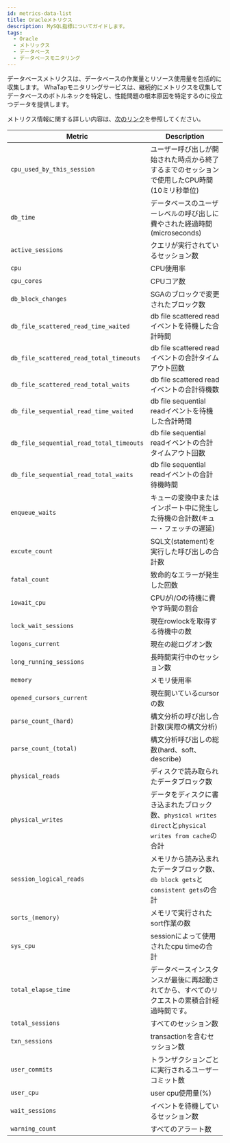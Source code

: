 ```yaml
---
id: metrics-data-list
title: Oracleメトリクス
description: MySQL指標についてガイドします。
tags:
  - Oracle
  - メトリックス
  - データベース
  - データベースモニタリング
---
```


データベースメトリクスは、データベースの作業量とリソース使用量を包括的に収集します。 WhaTapモニタリングサービスは、継続的にメトリクスを収集してデータベースのボトルネックを特定し、性能問題の根本原因を特定するのに役立つデータを提供します。

メトリクス情報に関する詳しい内容は、[次のリンク](https://docs.oracle.com/)を参照してください。

<div class='metric'>

| Metric                                   | Description                                                                   |
| ---------------------------------------- | ----------------------------------------------------------------------------- |
| `cpu_used_by_this_session`               | ユーザー呼び出しが開始された時点から終了するまでのセッションで使用したCPU時間(10ミリ秒単位)                             |
| `db_time`                                | データベースのユーザーレベルの呼び出しに費やされた経過時間(microseconds)                                   |
| `active_sessions`                        | クエリが実行されているセッション数                                                             |
| `cpu`                                    | CPU使用率                                                                        |
| `cpu_cores`                              | CPUコア数                                                                        |
| `db_block_changes`                       | SGAのブロックで変更されたブロック数                                                           |
| `db_file_scattered_read_time_waited`     | db file scattered readイベントを待機した合計時間                                           |
| `db_file_scattered_read_total_timeouts`  | db file scattered readイベントの合計タイムアウト回数                                         |
| `db_file_scattered_read_total_waits`     | db file scattered readイベントの合計待機数                                              |
| `db_file_sequential_read_time_waited`    | db file sequential readイベントを待機した合計時間                                          |
| `db_file_sequential_read_total_timeouts` | db file sequential readイベントの合計タイムアウト回数                                        |
| `db_file_sequential_read_total_waits`    | db file sequential readイベントの合計待機時間                                            |
| `enqueue_waits`                          | キューの変換中またはインポート中に発生した待機の合計数(キュー・フェッチの遅延)                                      |
| `excute_count`                           | SQL文(statement)を実行した呼び出しの合計数                                                  |
| `fatal_count`                            | 致命的なエラーが発生した回数                                                                |
| `iowait_cpu`                             | CPUがI/Oの待機に費やす時間の割合                                                           |
| `lock_wait_sessions`                     | 現在rowlockを取得する待機中の数                                                           |
| `logons_current`                         | 現在の総ログオン数                                                                     |
| `long_running_sessions`                  | 長時間実行中のセッション数                                                                 |
| `memory`                                 | メモリ使用率                                                                        |
| `opened_cursors_current`                 | 現在開いているcursorの数                                                               |
| `parse_count_(hard)`                     | 構文分析の呼び出し合計数(実際の構文分析)                                                         |
| `parse_count_(total)`                    | 構文分析呼び出しの総数(hard、soft、describe)                                               |
| `physical_reads`                         | ディスクで読み取られたデータブロック数                                                           |
| `physical_writes`                        | データをディスクに書き込まれたブロック数、`physical writes direct`と`physical writes from cache`の合計 |
| `session_logical_reads`                  | メモリから読み込まれたデータブロック数、`db block gets`と`consistent gets`の合計                      |
| `sorts_(memory)`                         | メモリで実行されたsort作業の数                                                             |
| `sys_cpu`                                | sessionによって使用されたcpu timeの合計                                                   |
| `total_elapse_time`                      | データベースインスタンスが最後に再起動されてから、すべてのリクエストの累積合計経過時間です。                                |
| `total_sessions`                         | すべてのセッション数                                                                    |
| `txn_sessions`                           | transactionを含むセッション数                                                          |
| `user_commits`                           | トランザクションごとに実行されるユーザーコミット数                                                     |
| `user_cpu`                               | user cpu使用量(%)                                                                |
| `wait_sessions`                          | イベントを待機しているセッション数                                                             |
| `warning_count`                          | すべてのアラート数                                                                     |

</div>
